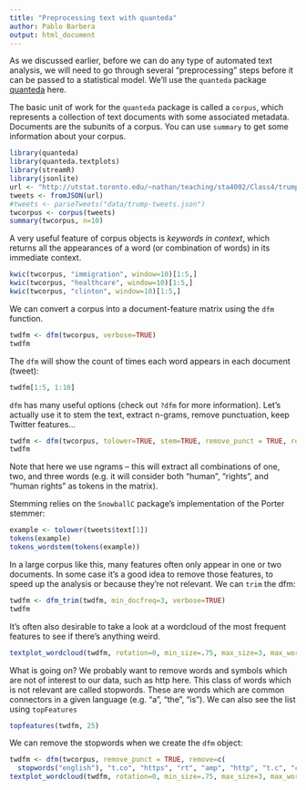 ```yaml
---
title: "Preprocessing text with quanteda"
author: Pablo Barbera
output: html_document
---
```


As we discussed earlier, before we can do any type of automated text analysis,  we will need to go through several "preprocessing" steps before it can be passed to a statistical model. We'll use the `quanteda` package  [quanteda](https://github.com/kbenoit/quanteda) here.

The basic unit of work for the `quanteda` package is called a `corpus`, which represents a collection of text documents with some associated metadata. Documents are the subunits of a corpus. You can use `summary` to get some information about your corpus.

```r
library(quanteda)
library(quanteda.textplots)
library(streamR)
library(jsonlite)
url <- "http://utstat.toronto.edu/~nathan/teaching/sta4002/Class4/trumptweets.JSON"
tweets <- fromJSON(url)
#tweets <- parseTweets("data/trump-tweets.json")
twcorpus <- corpus(tweets)
summary(twcorpus, n=10)
```

A very useful feature of corpus objects is _keywords in context_, which returns all the appearances of a word (or combination of words) in its immediate context.

```r
kwic(twcorpus, "immigration", window=10)[1:5,]
kwic(twcorpus, "healthcare", window=10)[1:5,]
kwic(twcorpus, "clinton", window=10)[1:5,]
```

We can convert a corpus into a document-feature matrix using the `dfm` function.
 
```r
twdfm <- dfm(twcorpus, verbose=TRUE)
twdfm
```

The `dfm` will show the count of times each word appears in each document (tweet):

```r
twdfm[1:5, 1:10]
```

`dfm` has many useful options (check out `?dfm` for more information). Let's actually use it to stem the text, extract n-grams, remove punctuation, keep Twitter features...

```r
twdfm <- dfm(twcorpus, tolower=TRUE, stem=TRUE, remove_punct = TRUE, remove_url=TRUE, ngrams=1:3, verbose=TRUE)
twdfm
```

Note that here we use ngrams -- this will extract all combinations of one, two, and three words (e.g. it will consider both "human", "rights", and "human rights" as tokens in the matrix).

Stemming relies on the `SnowballC` package's implementation of the Porter stemmer:

```r
example <- tolower(tweets$text[1])
tokens(example)
tokens_wordstem(tokens(example))
```

In a large corpus like this, many features often only appear in one or two documents. In some case it's a good idea to remove those features, to speed up the analysis or because they're not relevant. We can `trim` the dfm:

```r
twdfm <- dfm_trim(twdfm, min_docfreq=3, verbose=TRUE)
twdfm
```

It's often also desirable to take a look at a wordcloud of the most frequent features to see if there's anything weird.

```r
textplot_wordcloud(twdfm, rotation=0, min_size=.75, max_size=3, max_words=50)
```

What is going on? We probably want to remove words and symbols which are not of interest to our data, such as http here. This class of words which is not relevant are called stopwords. These are words which are common connectors in a given language (e.g. "a", "the", "is"). We can also see the list using `topFeatures`

```r
topfeatures(twdfm, 25)
```

We can remove the stopwords when we create the `dfm` object:

```r
twdfm <- dfm(twcorpus, remove_punct = TRUE, remove=c(
  stopwords("english"), "t.co", "https", "rt", "amp", "http", "t.c", "can", "u"), remove_url=TRUE, verbose=TRUE)
textplot_wordcloud(twdfm, rotation=0, min_size=.75, max_size=3, max_words=50)
```

